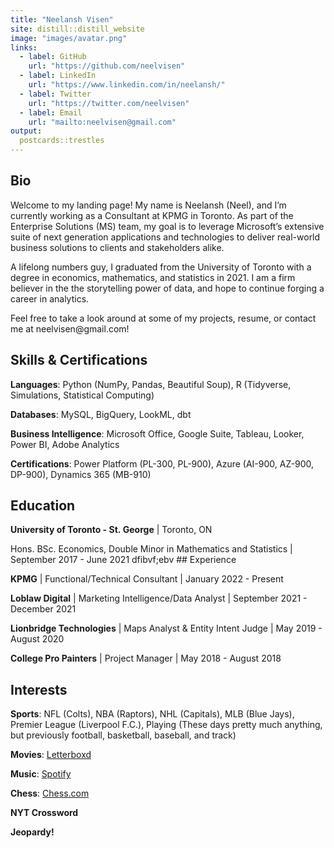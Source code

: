```yaml
---
title: "Neelansh Visen"
site: distill::distill_website
image: "images/avatar.png"
links:
  - label: GitHub
    url: "https://github.com/neelvisen" 
  - label: LinkedIn
    url: "https://www.linkedin.com/in/neelansh/"
  - label: Twitter
    url: "https://twitter.com/neelvisen"
  - label: Email
    url: "mailto:neelvisen@gmail.com"
output:
  postcards::trestles
---
```


## Bio
Welcome to my landing page! My name is Neelansh (Neel), and I'm currently working as a Consultant at KPMG in Toronto. As part of the Enterprise Solutions (MS) team, my goal is to leverage Microsoft's extensive suite of next generation applications and technologies to deliver real-world business solutions to clients and stakeholders alike.

A lifelong numbers guy, I graduated from the University of Toronto with a degree in economics, mathematics, and statistics in 2021. I am a firm believer in the the storytelling power of data, and hope to continue forging a career in analytics.

Feel free to take a look around at some of my projects, resume, or contact me at neelvisen@gmail.com!

## Skills & Certifications 
**Languages**: Python (NumPy, Pandas, Beautiful Soup), R (Tidyverse, Simulations, Statistical Computing) 

**Databases**: MySQL, BigQuery, LookML, dbt

**Business Intelligence**: Microsoft Office, Google Suite, Tableau, Looker, Power BI, Adobe Analytics

**Certifications**: Power Platform (PL-300, PL-900), Azure (AI-900, AZ-900, DP-900), Dynamics 365 (MB-910)

## Education

**University of Toronto - St. George** | Toronto, ON

Hons. BSc. Economics, Double Minor in Mathematics and Statistics | September 2017 - June 2021
dfibvf;ebv
## Experience

**KPMG** | Functional/Technical Consultant | January 2022 - Present

**Loblaw Digital** | Marketing Intelligence/Data Analyst | September 2021 - December 2021

**Lionbridge Technologies** | Maps Analyst & Entity Intent Judge | May 2019 - August 2020

**College Pro Painters** | Project Manager | May 2018 - August 2018

## Interests

**Sports**: NFL (Colts), NBA (Raptors), NHL (Capitals), MLB (Blue Jays), Premier League (Liverpool F.C.), Playing (These days pretty much anything, but previously football, basketball, baseball, and track)

**Movies**: [Letterboxd](https://letterboxd.com/neelvisen/)

**Music**: [Spotify](https://open.spotify.com/user/o1todxsf5618myqhw7u806tdj)

**Chess**: [Chess.com](https://www.chess.com/member/neeshlanc)

**NYT Crossword**

**Jeopardy!**


